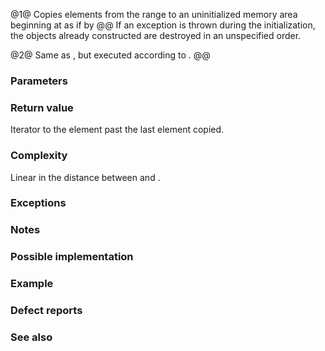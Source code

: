 {{cpp/title|uninitialized_copy}}
{{cpp/memory/navbar}}
{{dcl begin}}
{{dcl header|memory}}
{{dcla|num=1|constexpr=c++26| 
template&lt; class InputIt, class NoThrowForwardIt &gt;
NoThrowForwardIt uninitialized_copy( InputIt first, InputIt last,
                                     NoThrowForwardIt d_first );
}}
{{dcl|num=2|since=c++17|
template&lt; class ExecutionPolicy, class ForwardIt,
          class NoThrowForwardIt &gt;
NoThrowForwardIt uninitialized_copy( ExecutionPolicy&amp;&amp; policy,
                                     ForwardIt first, ForwardIt last,
                                     NoThrowForwardIt d_first );}}
{{dcl end}}

@1@ Copies elements from the range {{range|first|last}} to an uninitialized memory area beginning at {{c|d_first}} as if by
{{box|
{{c/core|1=for (; first != last; ++d_first, (void) ++first)}}&lt;br&gt;
{{nbspt|4}}{{c/core|::new (}}{{rlpi|voidify}}{{c/core|(*d_first))}}&lt;br&gt;
{{nbspt|8}}{{c/core|typename std::iterator_traits&lt;NoThrowForwardIt&gt;::value_type(*first);}}
}}
@@ If an exception is thrown during the initialization, the objects already constructed are destroyed in an unspecified order.

@2@ Same as {{v|1}}, but executed according to {{c|policy}}.
@@ {{cpp/algorithm/parallel overload precondition}}


{{rrev|since=c++20|
If {{counted range|d_first|std::distance(first, last)}} overlaps with {{range|first|last}}, the behavior is undefined.
}}

===Parameters===
{{par begin}}
{{par|first, last|the range of the elements to copy}}
{{par|d_first|the beginning of the destination range}}
{{par exec pol}}
{{par hreq}}
{{par req named|InputIt|InputIterator}}
{{par req named|ForwardIt|ForwardIterator}}
{{par req named|NoThrowForwardIt|ForwardIterator}}
{{par req|No increment, assignment, comparison, or indirection through valid instances of {{tt|NoThrowForwardIt}} may throw exceptions.{{rev inl|until=c++11| Applying {{c/core|&amp;*}} to a {{tt|NoThrowForwardIt}} value must yield a pointer to its value type.}}}}
{{par end}}

===Return value===
Iterator to the element past the last element copied.

===Complexity===
Linear in the distance between {{c|first}} and {{c|last}}.

===Exceptions===
{{cpp/algorithm/parallel exceptions reporting behavior|singular=yes}}

===Notes===
{{feature test macro|__cpp_lib_raw_memory_algorithms|std=C++26|value=202411L|{{c/core|constexpr}} for [[cpp/memory#Uninitialized memory algorithms|specialized memory algorithms]], {{vl|1}}}}

===Possible implementation===
{{eq fun|1=
template&lt;class InputIt, class NoThrowForwardIt&gt;
constexpr NoThrowForwardIt uninitialized_copy(InputIt first, InputIt last,
                                              NoThrowForwardIt d_first)
{
    using T = typename std::iterator_traits&lt;NoThrowForwardIt&gt;::value_type;
    NoThrowForwardIt current = d_first;
    try
    {
        for (; first != last; ++first, (void) ++current)
            ::new (static_cast&lt;void*&gt;(std::addressof(*current))) T(*first);
        return current;
    }
    catch (...)
    {
        for (; d_first != current; ++d_first)
            d_first-&gt;~T();
        throw;
    }
}
}}

===Example===
{{example
|code=
#include &lt;cstdlib&gt;
#include &lt;iostream&gt;
#include &lt;memory&gt;
#include &lt;string&gt;
 
int main()
{
    const char *v[] = {"This", "is", "an", "example"};
    
    auto sz = std::size(v);
    
    if (void *pbuf = std::aligned_alloc(alignof(std::string), sizeof(std::string) * sz))
    {
        try
        {
            auto first = static_cast&lt;std::string*&gt;(pbuf);
            auto last = std::uninitialized_copy(std::begin(v), std::end(v), first);
            
            for (auto it = first; it != last; ++it)
                std::cout &lt;&lt; *it &lt;&lt; '_';
            std::cout &lt;&lt; '\n';
            
            std::destroy(first, last);
        }
        catch (...) {}
        std::free(pbuf);
    }
}
|output=
This_is_an_example_ 
}}

===Defect reports===
{{dr list begin}}
{{dr list item|wg=lwg|dr=866|std=C++98|before=given {{tt|T}} as the value type of {{tt|NoThrowForwardIt}}, if&lt;br&gt;{{c/core|T::operator new}} exists, the program might be ill-formed|after=uses global replacement-&lt;br&gt;new instead}}
{{dr list item|wg=lwg|dr=2133|std=C++98|before=the effect description used a {{c/core|for}} loop with the iteration&lt;br&gt;expression {{c|++d_first, ++first}}, which results&lt;br&gt;in an argument-dependent lookup of {{c/core|operator,}}|after=discards the value&lt;br&gt;of one operand&lt;br&gt;to disable that ADL}}
{{dr list item|wg=lwg|dr=2433|std=C++11|before=this algorithm might be hijacked by overloaded {{c/core|operator&amp;}}|after=uses {{lc|std::addressof}}}}
{{dr list item|wg=lwg|dr=3870|std=C++20|before=this algorithm might create objects on a {{c/core|const}} storage|after=kept disallowed}}
{{dr list end}}

===See also===
{{dsc begin}}
{{dsc inc|cpp/memory/dsc uninitialized_copy_n}}
{{dsc inc|cpp/memory/ranges/dsc uninitialized_copy}}
{{dsc end}}

{{langlinks|de|es|fr|it|ja|pt|ru|zh}}